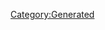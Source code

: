 {{Database/Costume/CostumeInfo
 |ID=183
 |DivaId=10
 |PrismCostumeId=3
 |Enabled=2
 |SkillId=1
 |EODICFLJAKO=False
 |AGBPBDODKBK=1
 |HMCOGDICFNB=1
 |LevelMax=4
 |HGBJODBCJDA=4
 |EGLDFPILJLG=0
 |GLEEPAFMPLO=False
 |IIELLEPEEFH=390
}}
[[Category:Generated]]

